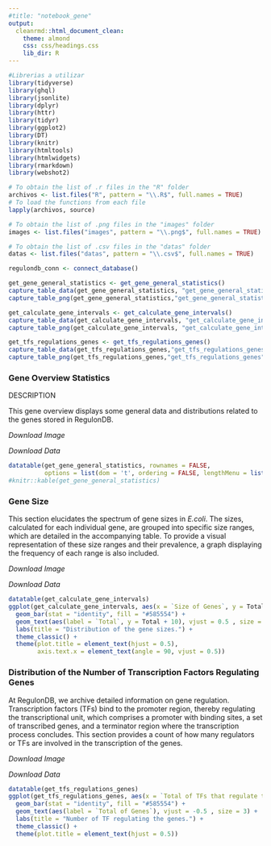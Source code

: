 ```yaml
---
#title: "notebook_gene"
output:
  cleanrmd::html_document_clean:
    theme: almond
    css: css/headings.css
    lib_dir: R
---
```


```r
#Librerias a utilizar
library(tidyverse)
library(ghql)
library(jsonlite)
library(dplyr)
library(httr)
library(tidyr)
library(ggplot2)
library(DT)
library(knitr)
library(htmltools)
library(htmlwidgets)
library(rmarkdown)
library(webshot2)
```

```r
# To obtain the list of .r files in the "R" folder
archivos <- list.files("R", pattern = "\\.R$", full.names = TRUE)
# To load the functions from each file
lapply(archivos, source)

# To obtain the list of .png files in the "images" folder
images <- list.files("images", pattern = "\\.png$", full.names = TRUE)

# To obtain the list of .csv files in the "datas" folder
datas <- list.files("datas", pattern = "\\.csv$", full.names = TRUE)

```
```r
regulondb_conn <- connect_database()

get_gene_general_statistics <- get_gene_general_statistics()
capture_table_data(get_gene_general_statistics, "get_gene_general_statistics")
capture_table_png(get_gene_general_statistics,"get_gene_general_statistics")

get_calculate_gene_intervals <- get_calculate_gene_intervals()
capture_table_data(get_calculate_gene_intervals, "get_calculate_gene_intervals")
capture_table_png(get_calculate_gene_intervals, "get_calculate_gene_intervals")

get_tfs_regulations_genes <- get_tfs_regulations_genes()
capture_table_data(get_tfs_regulations_genes,"get_tfs_regulations_genes")
capture_table_png(get_tfs_regulations_genes,"get_tfs_regulations_genes")

```

<script>
function download_resources(fileUrl) {
  var link = document.createElement('a');
  link.href = fileUrl;

  // Extraer el nombre del archivo de la URL para establecerlo como nombre de descarga
  var fileName = fileUrl.split('/').pop();
  link.download = fileName;
  
  document.body.appendChild(link);
  link.click();
  document.body.removeChild(link);
}
</script>


### Gene Overview Statistics

DESCRIPTION

This gene overview displays some general data and distributions related to the genes stored in RegulonDB.

<a onclick="download_resources('images/get_gene_general_statistics.png')" 
   style="font-style: italic; text-decoration: none; cursor: pointer;">Download Image</a>
   
<a onclick="download_resources('datas/get_gene_general_statistics.txt')" 
   style="font-style: italic; text-decoration: none; cursor: pointer;">Download Data</a>

```r
datatable(get_gene_general_statistics, rownames = FALSE, 
          options = list(dom = 't', ordering = FALSE, lengthMenu = list(c(-1))))
#knitr::kable(get_gene_general_statistics)
```

### Gene Size

This section elucidates the spectrum of gene sizes in *E.coli*. The sizes, calculated for each individual gene, are grouped into specific size ranges, which are detailed in the accompanying table. To provide a visual representation of these size ranges and their prevalence, a graph displaying the frequency of each range is also included.


<a onclick="download_resources('images/get_calculate_gene_intervals.png')" 
   style="font-style: italic; text-decoration: none; cursor: pointer;">Download Image</a>
   
<a onclick="download_resources('datas/get_calculate_gene_intervals.txt')" 
   style="font-style: italic; text-decoration: none; cursor: pointer;">Download Data</a>

```r
datatable(get_calculate_gene_intervals)
ggplot(get_calculate_gene_intervals, aes(x = `Size of Genes`, y = Total)) +
  geom_bar(stat = "identity", fill = "#585554") +
  geom_text(aes(label = `Total`, y = Total + 10), vjust = 0.5 , size = 3, angle = 90) +
  labs(title = "Distribution of the gene sizes.") +
  theme_classic() +
  theme(plot.title = element_text(hjust = 0.5),
        axis.text.x = element_text(angle = 90, vjust = 0.5))
```

### Distribution of the Number of Transcription Factors Regulating Genes

At RegulonDB, we archive detailed information on gene regulation. Transcription factors (TFs) bind to the promoter region, thereby regulating the transcriptional unit, which comprises a promoter with binding sites, a set of transcribed genes, and a terminator region where the transcription process concludes. This section provides a count of how many regulators or TFs are involved in the transcription of the genes.

<a onclick="download_resources('images/get_tfs_regulations_genes.png')" 
   style="font-style: italic; text-decoration: none; cursor: pointer;">Download Image</a>
   
<a onclick="download_resources('datas/get_tfs_regulations_genes.txt')" 
   style="font-style: italic; text-decoration: none; cursor: pointer;">Download Data</a>

```r
datatable(get_tfs_regulations_genes)
ggplot(get_tfs_regulations_genes, aes(x = `Total of TFs that regulate the gene`, y = `Total of Genes`)) +
  geom_bar(stat = "identity", fill = "#585554") +
  geom_text(aes(label = `Total of Genes`), vjust = -0.5 , size = 3) +
  labs(title = "Number of TF regulating the genes.") +
  theme_classic() +
  theme(plot.title = element_text(hjust = 0.5))
```


